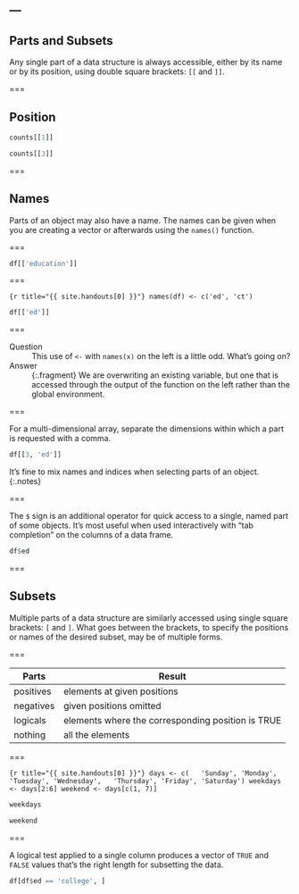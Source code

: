 ---
---

## Parts and Subsets

Any single part of a data structure is always accessible, either by its name or
by its position, using double square brackets: `[[` and `]]`.

===

## Position

```r
counts[[1]]
```

```r
counts[[3]]
```

===

## Names

Parts of an object may also have a name. The names can be given when you are creating a vector or afterwards using the `names()` function.

===

```r
df[['education']]
```

===

```{r title="{{ site.handouts[0] }}"}
names(df) <- c('ed', 'ct')
```

```r
df[['ed']]
```

===

Question
: This use of `<-` with `names(x)` on the left is a little odd. What’s going on?

Answer
: {:.fragment} We are overwriting an existing variable, but one that is accessed
through the output of the function on the left rather than the global
environment.

===

For a multi-dimensional array, separate the dimensions within which a part is
requested with a comma.

```r
df[[3, 'ed']]
```

It's fine to mix names and indices when selecting parts of an object.
{:.notes}

===

The `$` sign is an additional operator for quick access to a single, named part
of some objects. It's most useful when used interactively with "tab completion" on
the columns of a data frame.

```r
df$ed
```

===

## Subsets

Multiple parts of a data structure are similarly accessed using single square
brackets: `[` and `]`. What goes between the brackets, to specify the positions
or names of the desired subset, may be of multiple forms.

===

| Parts     | Result                                            |
|-----------+---------------------------------------------------|
| positives | elements at given positions                       |
| negatives | given positions omitted                           |
| logicals  | elements where the corresponding position is TRUE |
| nothing   | all the elements                                  |

===

```{r title="{{ site.handouts[0] }}"}
days <- c(
  'Sunday', 'Monday', 'Tuesday', 'Wednesday',
  'Thursday', 'Friday', 'Saturday')
weekdays <- days[2:6]
weekend <- days[c(1, 7)]
```

```r
weekdays
```

```r
weekend
```

===

A logical test applied to a single column produces a vector of `TRUE` and
`FALSE` values that's the right length for subsetting the data.

```r
df[df$ed == 'college', ]
```

